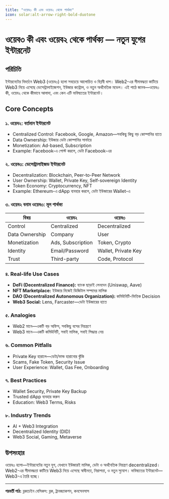 ```yaml
---
title: "ওয়েব৩ কী এবং ওয়েব২ থেকে পার্থক্য"
icon: solar:alt-arrow-right-bold-duotone
---
```


# ওয়েব৩ কী এবং ওয়েব২ থেকে পার্থক্য — নতুন যুগের ইন্টারনেট

## পরিচিতি

ইন্টারনেটের বিবর্তনে Web3 (ওয়েব৩) হলো সবচেয়ে আলোচিত ও বিপ্লবী ধাপ। Web2-এর সীমাবদ্ধতা কাটিয়ে Web3 নিয়ে এসেছে ডেসেন্ট্রালাইজেশন, ইউজার কন্ট্রোল, ও নতুন অর্থনৈতিক মডেল। এই পাঠে জানব—ওয়েব৩ কী, ওয়েব২ থেকে কীভাবে আলাদা, এবং কেন এটি ভবিষ্যতের ইন্টারনেট।

## Core Concepts

### ১. ওয়েব২: বর্তমান ইন্টারনেট
- Centralized Control: Facebook, Google, Amazon—সবকিছু কিছু বড় কোম্পানির হাতে
- Data Ownership: ইউজার ডেটা কোম্পানির সার্ভারে
- Monetization: Ad-based, Subscription
- Example: Facebook-এ পোস্ট করলে, ডেটা Facebook-এর

### ২. ওয়েব৩: ডেসেন্ট্রালাইজড ইন্টারনেট
- Decentralization: Blockchain, Peer-to-Peer Network
- User Ownership: Wallet, Private Key, Self-sovereign Identity
- Token Economy: Cryptocurrency, NFT
- Example: Ethereum-এ dApp ব্যবহার করলে, ডেটা ইউজারের Wallet-এ

### ৩. ওয়েব২ বনাম ওয়েব৩: মূল পার্থক্য
| বিষয় | ওয়েব২ | ওয়েব৩ |
|------|-------|-------|
| Control | Centralized | Decentralized |
| Data Ownership | Company | User |
| Monetization | Ads, Subscription | Token, Crypto |
| Identity | Email/Password | Wallet, Private Key |
| Trust | Third-party | Code, Protocol |

### ৪. Real-life Use Cases
- **DeFi (Decentralized Finance):** ব্যাংক ছাড়াই লেনদেন (Uniswap, Aave)
- **NFT Marketplace:** ইউজার নিজেই ডিজিটাল সম্পদের মালিক
- **DAO (Decentralized Autonomous Organization):** কমিউনিটি-ভিত্তিক Decision
- **Web3 Social:** Lens, Farcaster—ডেটা ইউজারের হাতে

### ৫. Analogies
- Web2 মানে—একটি বড় অফিস, সবকিছু বসের নিয়ন্ত্রণে
- Web3 মানে—একটি কমিউনিটি, সবাই মালিক, সবাই সিদ্ধান্ত নেয়

### ৬. Common Pitfalls
- Private Key হারালে—ডেটা/ফান্ড হারানোর ঝুঁকি
- Scams, Fake Token, Security Issue
- User Experience: Wallet, Gas Fee, Onboarding

### ৭. Best Practices
- Wallet Security, Private Key Backup
- Trusted dApp ব্যবহার করুন
- Education: Web3 Terms, Risks

### ৮. Industry Trends
- AI + Web3 Integration
- Decentralized Identity (DID)
- Web3 Social, Gaming, Metaverse

## উপসংহার

ওয়েব৩ হলো—ইন্টারনেটের নতুন যুগ, যেখানে ইউজারই মালিক, ডেটা ও অর্থনৈতিক নিয়ন্ত্রণ decentralized। Web2-এর সীমাবদ্ধতা কাটিয়ে Web3 নিয়ে এসেছে স্বাধীনতা, নিরাপত্তা, ও নতুন সুযোগ। ভবিষ্যতের ইন্টারনেট—Web3-এ তৈরি হচ্ছে।

---

**পরবর্তী পাঠ:** ব্লকচেইন বেসিকস: ব্লক, ট্রানজ্যাকশন, কনসেনসাস
